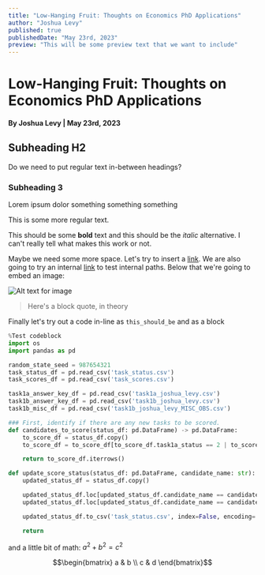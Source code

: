 ```yaml
---
title: "Low-Hanging Fruit: Thoughts on Economics PhD Applications"
author: "Joshua Levy"
published: true
publishedDate: "May 23rd, 2023"
preview: "This will be some preview text that we want to include"
---
```



# Low-Hanging Fruit: Thoughts on Economics PhD Applications

#### By Joshua Levy | May 23rd, 2023

## Subheading H2

Do we need to put regular text in-between headings?

### Subheading 3

Lorem ipsum dolor something something something

This is some more regular text.

This should be some **bold** text and this should be the _italic_
alternative. I can't really tell what makes this work or not.

Maybe we need some more space. Let's try to insert a [link](https://www.nytimes.com). We are also going to try an internal [link](/public/profile_picture.jpg) to test internal paths. Below that we're going to embed an image:

![Alt text for image](/profile_picture.jpg)

> Here's a block quote, in theory

Finally let's try out a code in-line as `this_should_be` and as a block

```python
%Test codeblock
import os
import pandas as pd

random_state_seed = 987654321
task_status_df = pd.read_csv('task_status.csv')
task_scores_df = pd.read_csv('task_scores.csv')

task1a_answer_key_df = pd.read_csv('task1a_joshua_levy.csv')
task1b_answer_key_df = pd.read_csv('task1b_joshua_levy.csv')
task1b_misc_df = pd.read_csv('task1b_joshua_levy_MISC_OBS.csv')

### First, identify if there are any new tasks to be scored.
def candidates_to_score(status_df: pd.DataFrame) -> pd.DataFrame:
    to_score_df = status_df.copy()
    to_score_df = to_score_df[to_score_df.task1a_status == 2 | to_score_df.task1b_status == 2]

    return to_score_df.iterrows()

def update_score_status(status_df: pd.DataFrame, candidate_name: str):
    updated_status_df = status_df.copy()

    updated_status_df.loc[updated_status_df.candidate_name == candidate_name, 'task1a_status'] = 3
    updated_status_df.loc[updated_status_df.candidate_name == candidate_name, 'task1b_status'] = 3

    updated_status_df.to_csv('task_status.csv', index=False, encoding='utf-8')

    return

```

and a little bit of math: $a^2 + b^2 = c^2$

```math
\begin{bmatrix}
   a & b \\
   c & d
\end{bmatrix}
```

